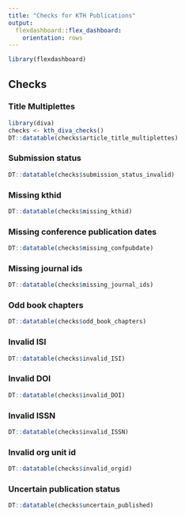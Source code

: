 ```yaml
---
title: "Checks for KTH Publications"
output: 
  flexdashboard::flex_dashboard:
    orientation: rows
---
```


```r
library(flexdashboard)
```

Checks {.tabset}
-----------------------------------------------------------------------

### Title Multiplettes

```r
library(diva)
checks <- kth_diva_checks()
DT::datatable(checks$article_title_multiplettes)
```

### Submission status

```r
DT::datatable(checks$submission_status_invalid)
```

### Missing kthid

```r
DT::datatable(checks$missing_kthid)
```

### Missing conference publication dates

```r
DT::datatable(checks$missing_confpubdate)
```

### Missing journal ids

```r
DT::datatable(checks$missing_journal_ids)
```

### Odd book chapters

```r
DT::datatable(checks$odd_book_chapters)
```

### Invalid ISI

```r
DT::datatable(checks$invalid_ISI)
```

### Invalid DOI

```r
DT::datatable(checks$invalid_DOI)
```

### Invalid ISSN

```r
DT::datatable(checks$invalid_ISSN)
```

### Invalid org unit id

```r
DT::datatable(checks$invalid_orgid)
```

### Uncertain publication status

```r
DT::datatable(checks$uncertain_published)
```
